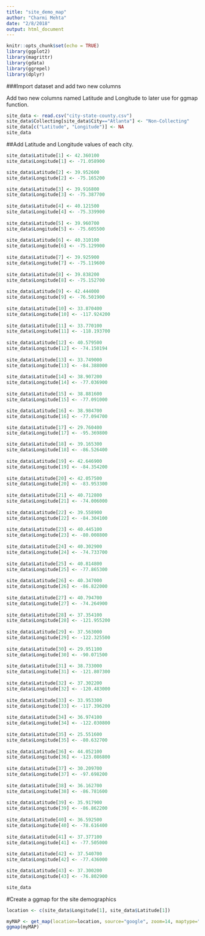 ```yaml
---
title: "site_demo_map"
author: "Charmi Mehta"
date: "2/8/2018"
output: html_document
---
```


```r
knitr::opts_chunk$set(echo = TRUE)
library(ggplot2)
library(magrittr)
library(gdata)
library(ggrepel)
library(dplyr)
```


###Import dataset and add two new columns

Add two new columns named Latitude and Longitude to later use for ggmap function.

```r

site_data <- read.csv("city-state-county.csv")
site_data$Collecting[site_data$City=="Atlanta"] <- "Non-Collecting"
site_data[c("Latitude", "Longitude")] <- NA
site_data
```

##Add Latitude and Longitude values of each city.

```r

site_data$Latitude[1] <- 42.360100
site_data$Longitude[1] <- -71.058900

site_data$Latitude[2] <- 39.952600
site_data$Longitude[2] <- -75.165200

site_data$Latitude[3] <- 39.916800
site_data$Longitude[3] <- -75.387700
  
site_data$Latitude[4] <- 40.121500
site_data$Longitude[4] <- -75.339900
  
site_data$Latitude[5] <- 39.960700
site_data$Longitude[5] <- -75.605500
  
site_data$Latitude[6] <- 40.310100
site_data$Longitude[6] <- -75.129900
  
site_data$Latitude[7] <- 39.925900
site_data$Longitude[7] <- -75.119600
  
site_data$Latitude[8] <- 39.838200
site_data$Longitude[8] <- -75.152700
  
site_data$Latitude[9] <- 42.444000
site_data$Longitude[9] <- -76.501900
  
site_data$Latitude[10] <- 33.870400
site_data$Longitude[10] <- -117.924200
  
site_data$Latitude[11] <- 33.770100
site_data$Longitude[11] <- -118.193700
  
site_data$Latitude[12] <- 40.579500
site_data$Longitude[12] <- -74.150194
  
site_data$Latitude[13] <- 33.749000
site_data$Longitude[13] <- -84.388000
  
site_data$Latitude[14] <- 38.907200
site_data$Longitude[14] <- -77.036900
  
site_data$Latitude[15] <- 38.881600
site_data$Longitude[15] <- -77.091000

site_data$Latitude[16] <- 38.984700
site_data$Longitude[16] <- -77.094700

site_data$Latitude[17] <- 29.760400
site_data$Longitude[17] <- -95.369800

site_data$Latitude[18] <- 39.165300
site_data$Longitude[18] <- -86.526400
  
site_data$Latitude[19] <- 42.646900
site_data$Longitude[19] <- -84.354200
  
site_data$Latitude[20] <- 42.057500
site_data$Longitude[20] <- -83.953300
  
site_data$Latitude[21] <- 40.712800
site_data$Longitude[21] <- -74.006000
  
site_data$Latitude[22] <- 39.558900
site_data$Longitude[22] <- -84.304100
  
site_data$Latitude[23] <- 40.445100
site_data$Longitude[23] <- -80.008800
  
site_data$Latitude[24] <- 40.302900
site_data$Longitude[24] <- -74.733700
  
site_data$Latitude[25] <- 40.814800
site_data$Longitude[25] <- -77.865300
  
site_data$Latitude[26] <- 40.347000
site_data$Longitude[26] <- -86.822000
  
site_data$Latitude[27] <- 40.794700
site_data$Longitude[27] <- -74.264900
  
site_data$Latitude[28] <- 37.354100
site_data$Longitude[28] <- -121.955200
  
site_data$Latitude[29] <- 37.563000
site_data$Longitude[29] <- -122.325500
  
site_data$Latitude[30] <- 29.951100
site_data$Longitude[30] <- -90.071500
  
site_data$Latitude[31] <- 38.733000
site_data$Longitude[31] <- -121.807300
  
site_data$Latitude[32] <- 37.302200
site_data$Longitude[32] <- -120.483000
  
site_data$Latitude[33] <- 33.953300
site_data$Longitude[33] <- -117.396200
  
site_data$Latitude[34] <- 36.974100
site_data$Longitude[34] <- -122.030800
  
site_data$Latitude[35] <- 25.551600
site_data$Longitude[35] <- -80.632700
  
site_data$Latitude[36] <- 44.052100
site_data$Longitude[36] <- -123.086800
  
site_data$Latitude[37] <- 30.209700
site_data$Longitude[37] <- -97.698200
  
site_data$Latitude[38] <- 36.162700
site_data$Longitude[38] <- -86.781600
  
site_data$Latitude[39] <- 35.917900
site_data$Longitude[39] <- -86.862200
  
site_data$Latitude[40] <- 36.592500
site_data$Longitude[40] <- -78.616400
  
site_data$Latitude[41] <- 37.377100
site_data$Longitude[41] <- -77.505000
  
site_data$Latitude[42] <- 37.540700
site_data$Longitude[42] <- -77.436000

site_data$Latitude[43] <- 37.300200
site_data$Longitude[43] <- -76.802900

site_data
```


#Create a ggmap for the site demographics

```r

location <- c(site_data$Longitude[1], site_data$Latitude[1])

myMAP <- get_map(location=location, source="google", zoom=14, maptype="satellite")
ggmap(myMAP)















```












